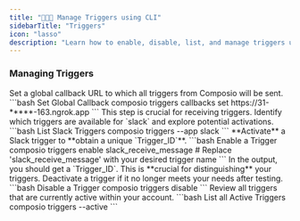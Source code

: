 ```yaml
---
title: "🧑🏻‍💻 Manage Triggers using CLI"
sidebarTitle: "Triggers"
icon: "lasso"
description: "Learn how to enable, disable, list, and manage triggers using the CLI."
---
```


### Managing Triggers

<Steps>
<Step title="Set Global Trigger Callback URL">
Set a global callback URL to which all triggers from Composio will be sent.
  <CodeGroup>
  ```bash Set Global Callback
  composio triggers callbacks set https://31-*****-163.ngrok.app
  ```
  </CodeGroup>
  This step is crucial for receiving triggers. 
</Step>
<Step title="List All Triggers for Slack">
Identify which triggers are available for `slack` and explore potential activations.
  <CodeGroup>
  ```bash List Slack Triggers
  composio triggers --app slack
  ```
  </CodeGroup>
</Step>
<Step title="Enable a Specific Trigger">
**Activate** a Slack trigger to **obtain a unique `Trigger_ID`**.
  <CodeGroup>
  ```bash Enable a Trigger
  composio triggers enable slack_receive_message # Replace 'slack_receive_message' with your desired trigger name
  ```
  </CodeGroup>
  In the output, you should get a `Trigger_ID`. This is **crucial for distinguishing** your triggers.
</Step>

<Step title="Disable a Specific Trigger">
Deactivate a trigger if it no longer meets your needs after testing.
  <CodeGroup>
  ```bash Disable a Trigger
  composio triggers disable <trigger_id>
  ```
  </CodeGroup>
</Step>
<Step title="List All Active Triggers">
Review all triggers that are currently active within your account.
  <CodeGroup>
  ```bash List all Active Triggers
  composio triggers --active
  ```
  </CodeGroup>
</Step>
</Steps>
